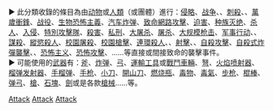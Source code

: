 {{portal box|新聞動態|恐怖主義|軍事|死亡}}
► 此分類收錄的條目為由[[动物|动物]]或[[人類|人類]]（或團體）進行：[[侵略_(社會科學)|侵略]]、[[战争|战争]]、{{le|抨擊|Assail}}、[[刺殺|刺殺]]、{{le|突擊|Assault}}、[[萬歲衝鋒|萬歲衝鋒]]、[[战役|战役]]、[[生物恐怖主義|生物恐怖主義]]、[[汽车炸弹|汽车炸弹]]、[[網路攻擊|致命網路攻擊]]、[[迫害|迫害]]、[[种族灭绝|种族灭绝]]、[[杀人|杀人]]、[[入侵|入侵]]、[[特別攻擊隊|特別攻擊隊]]、[[殺害|殺害]]、[[私刑|私刑]]、[[大屠杀|大屠杀]]、[[屠杀|屠杀]]、[[大规模枪击事件|大规模枪击]]、[[军事行动|军事行动]]、{{le|軍事攻擊|Offensive (military)}}、[[謀殺|謀殺]]、[[縱慾殺手|縱慾殺人]]、[[校園槍擊案|校園屠殺]]、[[校園槍擊案|校園槍擊]]、[[連環殺手|連環殺人]]、{{le|刺擊|Stabbing}}、[[射擊|射擊]]、{{le|打擊|Strike}}、[[自殺攻擊|自殺攻擊]]、[[自殺攻擊|自殺式炸彈襲擊]]、{{le|自殺任務|Suicide mission}}、[[恐怖主义|恐怖主义]]、[[恐怖攻擊|恐怖攻擊]]、{{le|騎兵衝鋒|Charge (warfare)}}……等直接或間接致命的襲擊事件。
{{Category see also|各種方式的襲擊}}<br>

► 可能使用的[[武器|武器]]有：[[斧|斧]]、[[炸弹|炸弹]]、[[弓|弓]]、[[運輸工具|運輸工具]]或[[戰鬥車輛|戰鬥車輛]]、[[弩|弩]]、[[火焰喷射器|火焰喷射器]]、[[榴弹发射器|榴弹发射器]]、[[手榴弹|手榴弹]]、[[手枪|手枪]]、[[小刀|小刀]]、[[開山刀|開山刀]]、[[燃烧瓶|燃烧瓶]]、[[毒物|毒物]]、[[毒氣|毒氣]]、[[步枪|步枪]]、[[棍棒|棍棒]]、[[弹弓|弹弓]]、[[槍|槍]]、[[岩石|石塊]]、[[劍|劍]]或是各款[[槍械|槍械]]……等。
{{See also|大屠杀列表|战争列表 (正在进行的战争)}}<br>

{{Commons category|Attack}}

[[Category:罪案|Attack]]
[[Category:衝突事件|Attack]]
[[Category:灾难|Attack]]